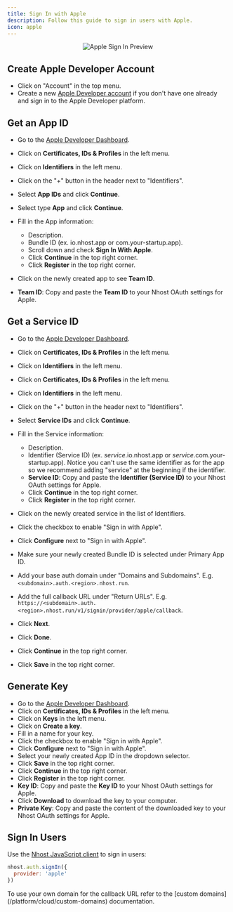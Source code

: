 ```yaml
---
title: Sign In with Apple
description: Follow this guide to sign in users with Apple.
icon: apple
---
```


<p align="center">
  <img
    alt="Apple Sign In Preview"
    src="/images/auth/apple-signin.svg"
    width={480}
    height={267}
  />
</p>

## Create Apple Developer Account

- Click on "Account" in the top menu.
- Create a new [Apple Developer account](https://developer.apple.com) if you don't have one already and sign in to the Apple Developer platform.

## Get an App ID

- Go to the [Apple Developer Dashboard](https://developer.apple.com/account/).
- Click on **Certificates, IDs & Profiles** in the left menu.
- Click on **Identifiers** in the left menu.
- Click on the "+" button in the header next to "Identifiers".
- Select **App IDs** and click **Continue**.
- Select type **App** and click **Continue**.
- Fill in the App information:

  - Description.
  - Bundle ID (ex. io.nhost.app or com.your-startup.app).
  - Scroll down and check **Sign In With Apple**.
  - Click **Continue** in the top right corner.
  - Click **Register** in the top right corner.

- Click on the newly created app to see **Team ID**.

- **Team ID**: Copy and paste the **Team ID** to your Nhost OAuth settings for Apple.

## Get a Service ID

- Go to the [Apple Developer Dashboard](https://developer.apple.com/account/).
- Click on **Certificates, IDs & Profiles** in the left menu.
- Click on **Identifiers** in the left menu.
- Click on **Certificates, IDs & Profiles** in the left menu.
- Click on **Identifiers** in the left menu.
- Click on the "+" button in the header next to "Identifiers".
- Select **Service IDs** and click **Continue**.

- Fill in the Service information:

  - Description.
  - Identifier (Service ID) (ex. _service_.io.nhost.app or _service_.com.your-startup.app). Notice you can't use the same identifier as for the app so we recommend adding "service" at the beginning if the identifier.
  - **Service ID**: Copy and paste the **Identifier (Service ID)** to your Nhost OAuth settings for Apple.
  - Click **Continue** in the top right corner.
  - Click **Register** in the top right corner.

- Click on the newly created service in the list of Identifiers.
- Click the checkbox to enable "Sign in with Apple".
- Click **Configure** next to "Sign in with Apple".
- Make sure your newly created Bundle ID is selected under Primary App ID.
- Add your base auth domain under "Domains and Subdomains". E.g. `<subdomain>.auth.<region>.nhost.run`.
- Add the full callback URL under "Return URLs". E.g. `https://<subdomain>.auth.<region>.nhost.run/v1/signin/provider/apple/callback`.
- Click **Next**.
- Click **Done**.
- Click **Continue** in the top right corner.
- Click **Save** in the top right corner.

## Generate Key

- Go to the [Apple Developer Dashboard](https://developer.apple.com/account/).
- Click on **Certificates, IDs & Profiles** in the left menu.
- Click on **Keys** in the left menu.
- Click on **Create a key**.
- Fill in a name for your key.
- Click the checkbox to enable "Sign in with Apple".
- Click **Configure** next to "Sign in with Apple".
- Select your newly created App ID in the dropdown selector.
- Click **Save** in the top right corner.
- Click **Continue** in the top right corner.
- Click **Register** in the top right corner.
- **Key ID**: Copy and paste the **Key ID** to your Nhost OAuth settings for Apple.
- Click **Download** to download the key to your computer.
- **Private Key**: Copy and paste the content of the downloaded key to your Nhost OAuth settings for Apple.

## Sign In Users

Use the [Nhost JavaScript client](/reference/javascript) to sign in users:

```js
nhost.auth.signIn({
  provider: 'apple'
})
```

<Note>
To use your own domain for the callback URL refer to the [custom domains](/platform/cloud/custom-domains) documentation.
</Note>
